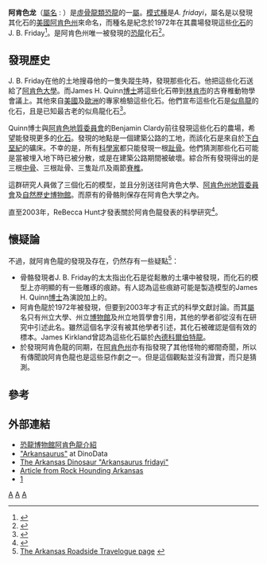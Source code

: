{{Automatic Taxobox
| taxon = Arkansaurus
| fossil_range = 早[[白垩纪|白垩纪]],{{fossilrange|阿普第阶|阿尔布阶}}
| image = Arkansaurus NT.jpg
| image_caption = 
| authority = Hunt & Quinn，2018
| binomial = 弗氏阿肯色龙<br>''Arkansaurus fridayi''
| binomial_authority = Hunt & Quinn, 2018
}}
'''阿肯色龙'''（[[學名|屬名]] : {{lang|
la|''Arkansaurus''}}）是[[虛骨龍類|虛骨龍類]][[恐龍|恐龍]]的一[[屬|屬]]。[[模式種|模式種]]是''A. fridayi''，屬名是以發現其化石的[[美國|美國]][[阿肯色州|阿肯色州]]來命名，而種名是紀念於1972年在其農場發現這些[[化石|化石]]的J. B. Friday<ref name="sattler">{{Cite book| author=Sattler, H.| title=The Illustrated Dinosaur Dictionary| url=https://archive.org/details/illustrateddinos00satt| publisher=Lothrop, Lee and Shepard Books| location=NY| pages=[https://archive.org/details/illustrateddinos00satt/page/315 315]| year=1983| id=ISBN 978-0-688-08462-2}}</ref>。是阿肯色州唯一被發現的[[恐龍|恐龍]]化石<ref name="roadside">{{Cite web|author=RTJ |title=Monster Story #6: Arkansaurus fridayi |date=9-1-1998 |4= |url=http://users.aristotle.net/~russjohn/monsters/ms6.html |accessdate=2007-04-15 |deadurl=yes |archiveurl=https://web.archive.org/web/20080505140613/http://users.aristotle.net/~russjohn/monsters/ms6.html |archivedate=2008-05-05 }}</ref>。

==發現歷史==
J. B. Friday在他的土地搜尋他的一隻失蹤[[牛|牛]]時，發現那些化石。他把這些化石送給了[[阿肯色大學|阿肯色大學]]。而James H. Quinn[[博士|博士]]將這些化石帶到[[林肯_(內布拉斯加州)|林肯市]]的古脊椎動物學會議上。其他來自[[美國|美國]]及[[歐洲|歐洲]]的專家檢驗這些化石。他們宣布這些化石是[[似鳥龍|似鳥龍]]的化石，且是已知最古老的似鳥龍化石<ref name="rockhounding">{{Cite web| title=Arkansaurus fridayi, An Arkansas dinosaur| url=http://rockhoundingar.com/dino.html Rock Hounding Arkansas| publisher=Rockhounding Arkansas| accessdate=2007-04-15| deadurl=yes| archiveurl=https://web.archive.org/web/20050305150158/http://rockhoundingar.com/dino.html| archivedate=2005-03-05}}</ref>。

Quinn博士與[[阿肯色地質委員會|阿肯色地質委員會]]的Benjamin Clardy前往發現這些化石的農場，希望能發現更多的[[化石|化石]]。發現的地點是一個建築公路的工地，而該化石是來自於[[白堊紀|下白堊紀]]的礦床。不幸的是，所有[[科學家|科學家]]都只能發現一根[[趾骨|趾骨]]。他們猜測那些化石可能是當被埋入地下時已被分散，或是在建築公路期間被破壞。綜合所有發現得出的是三根[[中骨|中骨]]、三根趾骨、三隻趾爪及兩節[[脊椎|脊椎]]。

這群研究人員做了三個化石的模型，並且分別送往阿肯色大學、[[阿肯色州地質委員會|阿肯色州地質委員會]]及[[自然歷史博物館|自然歷史博物館]]。而原有的骨骼則保存在阿肯色大學之內。

直至2003年，ReBecca Hunt才發表關於阿肯色龍發表的科學研究<ref name="hunt2003">{{Cite journal| author=Hunt, R.| year=2003| title=An Early Cretaceous theropod foot from southwestern Arkansas| journal=Proceedings journal of the 2003 Arkansas Undergraduate Research Conference| pages=87-103}}</ref>。

==懷疑論==
不過，就阿肯色龍的發現及存在，仍然存有一些疑點<ref>[http://users.aristotle.net/~russjohn/monsters/ms6.html The Arkansas Roadside Travelogue page] {{webarchive|url=https://web.archive.org/web/20080505140613/http://users.aristotle.net/~russjohn/monsters/ms6.html |date=2008-05-05 }}</ref>：

*骨骼發現者J. B. Friday的太太指出化石是從鬆散的土壤中被發現，而化石的模型上亦明顯的有一些雕琢的痕跡。有人認為這些痕跡可能是製造模型的James H. Quinn[[博士|博士]]為演說加上的。
*阿肯色龍於1972年被發現，但要到2003年才有正式的科學文獻討論。而其[[屬|屬]]名只有州立大學、州立[[博物館|博物館]]及州立地質學會引用，其他的學者卻從沒有在研究中引述此名。雖然這個名字沒有被其他學者引述，其化石被確認是個有效的標本。James Kirkland曾認為這些化石屬於[[內德科爾伯特龍|內德科爾伯特龍]]。
*於發現阿肯色龍的同期，在[[阿肯色州|阿肯色州]]亦有指發現了其他怪物的鄉間奇聞，所以有傳聞說阿肯色龍也是這些惡作劇之一。但是這個觀點並沒有證實，而只是猜測。

==參考==
{{reflist}}

==外部連結==
* [https://web.archive.org/web/20070404175827/http://www.dinosaur.net.cn/Museum/Arkansaurus.htm 恐龍博物館阿肯色龍介紹] 
* [https://web.archive.org/web/20110721193426/http://www.dinodata.org/index.php?option=com_content&task=view&id=5927&Itemid=67 "Arkansaurus"] at DinoData 
* [https://web.archive.org/web/20130512063927/http://www.geology.ar.gov/pdf/pamphlets/dino.pdf The Arkansas Dinosaur "Arkansaurus fridayi"]
* [https://web.archive.org/web/20050305150158/http://rockhoundingar.com/dino.html Article from Rock Hounding Arkansas]
* [https://web.archive.org/web/20080505140613/http://users.aristotle.net/~russjohn/monsters/ms6.html]
{{Taxonbar|from=Q3493465}}

[[Category:虛骨龍類|A]]
[[Category:下白堊紀恐龍|A]]
[[Category:北美洲恐龍|A]]